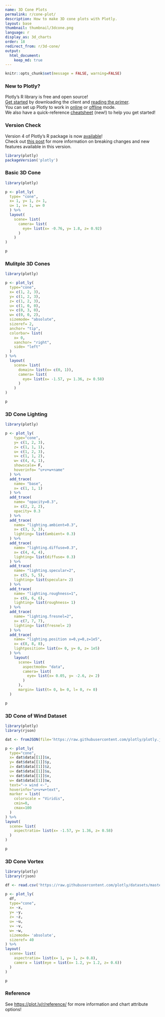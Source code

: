 ```yaml
---
name: 3D Cone Plots
permalink: r/cone-plot/
description: How to make 3D cone plots with Plotly.
layout: base
thumbnail: thumbnail/3dcone.png
language: r
display_as: 3d_charts
order: 18
redirect_from: r/3d-cone/
output:
  html_document:
    keep_md: true
---
```


```r
knitr::opts_chunk$set(message = FALSE, warning=FALSE)
```

### New to Plotly?

Plotly's R library is free and open source!<br>
[Get started](https://plot.ly/r/getting-started/) by downloading the client and [reading the primer](https://plot.ly/r/getting-started/).<br>
You can set up Plotly to work in [online](https://plot.ly/r/getting-started/#hosting-graphs-in-your-online-plotly-account) or [offline](https://plot.ly/r/offline/) mode.<br>
We also have a quick-reference [cheatsheet](https://images.plot.ly/plotly-documentation/images/r_cheat_sheet.pdf) (new!) to help you get started!

### Version Check

Version 4 of Plotly's R package is now [available](https://plot.ly/r/getting-started/#installation)!<br>
Check out [this post](http://moderndata.plot.ly/upgrading-to-plotly-4-0-and-above/) for more information on breaking changes and new features available in this version.

```r
library(plotly)
packageVersion('plotly')
```

### Basic 3D Cone

``` r
library(plotly)

p <- plot_ly(
  type= "cone",
  x= 1, y= 1, z= 1,
  u= 1, v= 1, w= 0
  ) %>%
  layout(
    scene= list(
      camera= list(
        eye= list(x= -0.76, y= 1.8, z= 0.92)
      )
    )
)

p
```

### Mulitple 3D Cones

```r
library(plotly)

p <- plot_ly(
  type="cone",
  x= c(1, 2, 3),
  y= c(1, 2, 3),
  z= c(1, 2, 3),
  u= c(1, 0, 0),
  v= c(0, 3, 0),
  w= c(0, 0, 2),
  sizemode= "absolute",
  sizeref= 2,
  anchor= "tip",
  colorbar= list(
    x= 0,
    xanchor= "right",
    side= "left"
  )
) %>%
  layout(
    scene= list(
      domain= list(x= c(0, 1)),
      camera= list(
        eye= list(x= -1.57, y= 1.36, z= 0.58)
      )
    )
)

p
```

### 3D Cone Lighting

```r
library(plotly)

p <- plot_ly(
    type="cone",
    y= c(1, 2, 3),
    z= c(1, 1, 1),
    u= c(1, 2, 3),
    v= c(1, 1, 2),
    w= c(4, 4, 1),
    showscale= F,
    hoverinfo= "u+v+w+name"
  ) %>%
  add_trace(
    name= "base",
    x= c(1, 1, 1)
  ) %>%
  add_trace(
    name= "opacity=0.3",
    x= c(2, 2, 2),
    opacity= 0.3
  ) %>%
  add_trace(
    name= "lighting.ambient=0.3",
    x= c(3, 3, 3),
    lighting= list(ambient= 0.3)
  ) %>%
  add_trace(
    name= "lighting.diffuse=0.3",
    x= c(4, 4, 4),
    lighting= list(diffuse= 0.3)
  ) %>%
  add_trace(
    name= "lighting.specular=2",
    x= c(5, 5, 5),
    lighting= list(specular= 2)
  ) %>%
  add_trace(
    name= "lighting.roughness=1",
    x= c(6, 6, 6),
    lighting= list(roughness= 1)
  ) %>%
  add_trace(
    name= "lighting.fresnel=2",
    x= c(7, 7, 7),
    lighting= list(fresnel= 2)
  ) %>%
  add_trace(
    name= "lighting.position x=0,y=0,z=1e5",
    x= c(8, 8, 8),
    lightposition= list(x= 0, y= 0, z= 1e5)
  ) %>%
    layout(
      scene= list(
        aspectmode= "data",
        camera= list(
          eye= list(x= 0.05, y= -2.6, z= 2)
        )
      ),
      margin= list(t= 0, b= 0, l= 0, r= 0)
  )

p
```

### 3D Cone of Wind Dataset

```r
library(plotly)
library(rjson)

dat <- fromJSON(file='https://raw.githubusercontent.com/plotly/plotly.js/master/test/image/mocks/gl3d_cone-wind.json')

p <- plot_ly(
  type="cone",
  x= dat$data[[1]]$x,
  y= dat$data[[1]]$y,
  z= dat$data[[1]]$z,
  u= dat$data[[1]]$u,
  v= dat$data[[1]]$v,
  w= dat$data[[1]]$w,
  text="-> wind <-",
  hoverinfo="u+v+w+text",
  marker = list(
    colorscale = "Viridis",
    cmin=0,
    cmax=100
  )
) %>%
layout(
  scene= list(
    aspectratio= list(x= -1.57, y= 1.36, z= 0.58)
  )
)

p
```

### 3D Cone Vortex

```r
library(plotly)
library(rjson)

df <- read.csv('https://raw.githubusercontent.com/plotly/datasets/master/vortex.csv')

p <- plot_ly(
  df,
  type="cone",
  x= ~x,
  y= ~y,
  z= ~z,
  u= ~u,
  v= ~v,
  w= ~w,
  sizemode= 'absolute',
  sizeref= 40
) %>%
layout(
  scene= list(
    aspectratio= list(x= 1, y= 1, z= 0.8),
    camera = list(eye = list(x= 1.2, y= 1.2, z= 0.6))
  )
)

p
```

### Reference

See [https://plot.ly/r/reference/](https://plot.ly/r/reference/) for more information and chart attribute options!
